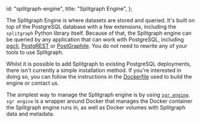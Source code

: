   id: "splitgraph-engine",
  title: "Splitgraph Engine",
};

The Splitgraph Engine is where datasets are stored and queried. It's built on top of the PostgreSQL
database with a few extensions, including the `splitgraph` Python library itself. Because of that,
the Splitgraph engine can be queried by any application that can work with PostgreSQL, including
[pgcli](https://www.pgcli.com/), [PostgREST](http://postgrest.org/) or
[PostGraphile](https://www.graphile.org/postgraphile/). You do not need to rewrite any of your
tools to use Splitgraph.

Whilst it is possible to add Splitgraph to existing PostgreSQL deployments, there isn't currently
a simple installation method. If you're interested in doing so, you can follow the instructions
in the [Dockerfile](https://github.com/splitgraph/splitgraph/blob/master/engine/Dockerfile) used
to build the engine or contact us.

The simplest way to manage the Splitgraph engine is by using [`sgr engine`](../sgr/engine-management/engine_add). `sgr engine` is a
wrapper around Docker that manages the Docker container the Splitgraph engine runs in, as well as
Docker volumes with Splitgraph data and metadata.
